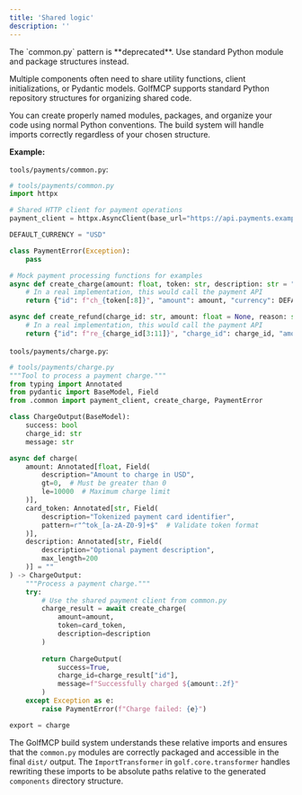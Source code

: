 ```yaml
---
title: 'Shared logic'
description: ''
---
```


<Warning>
The `common.py` pattern is **deprecated**. Use standard Python module and package structures instead.
</Warning>

Multiple components often need to share utility functions, client initializations, or Pydantic models. GolfMCP supports standard Python repository structures for organizing shared code.

You can create properly named modules, packages, and organize your code using normal Python conventions. The build system will handle imports correctly regardless of your chosen structure.

**Example:**

`tools/payments/common.py`:
```python
# tools/payments/common.py
import httpx

# Shared HTTP client for payment operations
payment_client = httpx.AsyncClient(base_url="https://api.payments.example.com")

DEFAULT_CURRENCY = "USD"

class PaymentError(Exception):
    pass

# Mock payment processing functions for examples
async def create_charge(amount: float, token: str, description: str = "") -> dict:
    # In a real implementation, this would call the payment API
    return {"id": f"ch_{token[:8]}", "amount": amount, "currency": DEFAULT_CURRENCY}

async def create_refund(charge_id: str, amount: float = None, reason: str = "") -> dict:
    # In a real implementation, this would call the payment API
    return {"id": f"re_{charge_id[3:11]}", "charge_id": charge_id, "amount": amount}
```

`tools/payments/charge.py`:
```python
# tools/payments/charge.py
"""Tool to process a payment charge."""
from typing import Annotated
from pydantic import BaseModel, Field
from .common import payment_client, create_charge, PaymentError

class ChargeOutput(BaseModel):
    success: bool
    charge_id: str
    message: str

async def charge(
    amount: Annotated[float, Field(
        description="Amount to charge in USD",
        gt=0,  # Must be greater than 0
        le=10000  # Maximum charge limit
    )],
    card_token: Annotated[str, Field(
        description="Tokenized payment card identifier",
        pattern=r"^tok_[a-zA-Z0-9]+$"  # Validate token format
    )],
    description: Annotated[str, Field(
        description="Optional payment description",
        max_length=200
    )] = ""
) -> ChargeOutput:
    """Process a payment charge."""
    try:
        # Use the shared payment client from common.py
        charge_result = await create_charge(
            amount=amount,
            token=card_token,
            description=description
        )
        
        return ChargeOutput(
            success=True,
            charge_id=charge_result["id"],
            message=f"Successfully charged ${amount:.2f}"
        )
    except Exception as e:
        raise PaymentError(f"Charge failed: {e}")

export = charge
```

The GolfMCP build system understands these relative imports and ensures that the `common.py` modules are correctly packaged and accessible in the final `dist/` output. The `ImportTransformer` in `golf.core.transformer` handles rewriting these imports to be absolute paths relative to the generated `components` directory structure. 
